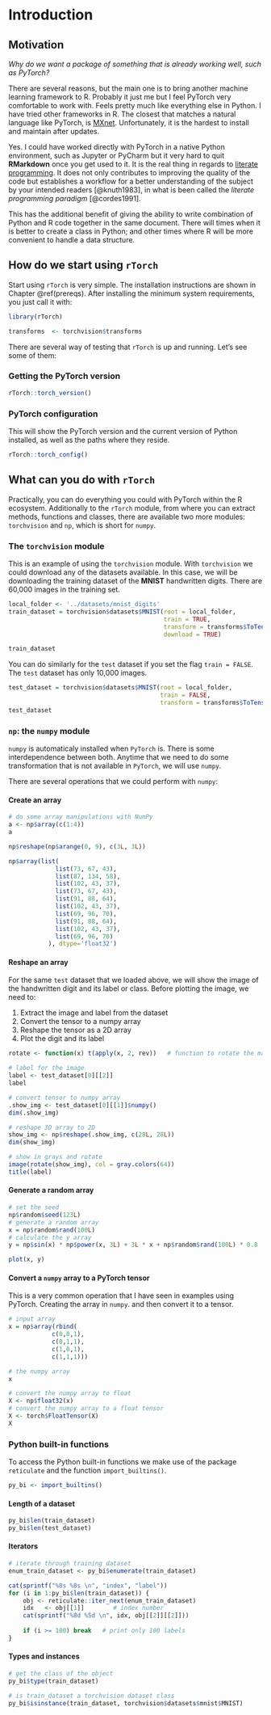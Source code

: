 # Introduction {#intro}

## Motivation
_Why do we want a package of something that is already working well, such as PyTorch?_

There are several reasons, but the main one is to bring another machine learning framework to R. Probably it just me but I feel PyTorch very comfortable to work with. Feels pretty much like everything else in Python. I have tried other frameworks in R. The closest that matches a natural language like PyTorch, is [MXnet](). Unfortunately, it is the hardest to install and maintain after updates. 

Yes. I could have worked directly with PyTorch in a native Python environment, such as Jupyter or PyCharm but it very hard to quit __RMarkdown__ once you get used to it. It is the real thing in regards to [literate programming](https://en.wikipedia.org/wiki/Literate_programming). It does not only contributes to improving the quality of the code but establishes a workflow for a better understanding of the subject by your intended readers [@knuth1983], in what is been called the _literate programming paradigm_ [@cordes1991].

This has the additional benefit of giving the ability to write combination of Python and R code together in the same document. There will times when it is better to create a class in Python; and other times where R will be more convenient to handle a data structure.



## How do we start using `rTorch`
Start using `rTorch` is very simple. The installation instructions are shown in Chapter \@ref(prereqs). After installing the minimum system requirements, you just call it with:

```r
library(rTorch)

transforms  <- torchvision$transforms
```

There are several way of testing that `rTorch` is up and running. Let's see some of them:

### Getting the PyTorch version

```r
rTorch::torch_version()
```

### PyTorch configuration
This will show the PyTorch version and the current version of Python installed, as well as the paths where they reside.

```r
rTorch::torch_config()
```



## What can you do with `rTorch`
Practically, you can do everything you could with PyTorch within the R ecosystem.
Additionally to the `rTorch` module, from where you can extract methods, functions and classes, there are available two more modules: `torchvision` and `np`, which is short for `numpy`.

### The `torchvision` module
This is an example of using the `torchvision` module. With `torchvision` we could download any of the datasets available. In this case, we will be downloading the training dataset of the **MNIST** handwritten digits. There are 60,000 images in the training set.

```r
local_folder <- '../datasets/mnist_digits'
train_dataset = torchvision$datasets$MNIST(root = local_folder, 
                                           train = TRUE, 
                                           transform = transforms$ToTensor(),
                                           download = TRUE)

train_dataset
```

You can do similarly for the `test` dataset if you set the flag `train = FALSE`. The `test` dataset has only 10,000 images.

```r
test_dataset = torchvision$datasets$MNIST(root = local_folder, 
                                          train = FALSE, 
                                          transform = transforms$ToTensor())
test_dataset
```


### `np`: the `numpy` module
`numpy` is automaticaly installed when `PyTorch` is. There is some interdependence between both.  Anytime that we need to do some transformation that is not available in `PyTorch`, we will use `numpy`.

There are several operations that we could perform with `numpy`:

#### Create an array {-}

```r
# do some array manipulations with NumPy
a <- np$array(c(1:4))
a
```

```r
np$reshape(np$arange(0, 9), c(3L, 3L))
```

```r
np$array(list(
             list(73, 67, 43),
             list(87, 134, 58),
             list(102, 43, 37),
             list(73, 67, 43), 
             list(91, 88, 64), 
             list(102, 43, 37), 
             list(69, 96, 70), 
             list(91, 88, 64), 
             list(102, 43, 37), 
             list(69, 96, 70)
           ), dtype='float32')
```


#### Reshape an array {-}
For the same `test` dataset that we loaded above, we will show the image of the handwritten digit and its label or class. Before plotting the image, we need to:

1. Extract the image and label from the dataset
2. Convert the tensor to a numpy array
3. Reshape the tensor as a 2D array
4. Plot the digit and its label


```r
rotate <- function(x) t(apply(x, 2, rev))   # function to rotate the matrix

# label for the image
label <- test_dataset[0][[2]]
label    

# convert tensor to numpy array
.show_img <- test_dataset[0][[1]]$numpy()
dim(.show_img) 

# reshape 3D array to 2D 
show_img <- np$reshape(.show_img, c(28L, 28L))
dim(show_img)
```

```r
# show in grays and rotate
image(rotate(show_img), col = gray.colors(64))
title(label)
```


#### Generate a random array {-}

```r
# set the seed
np$random$seed(123L)
# generate a random array
x = np$random$rand(100L)
# calculate the y array
y = np$sin(x) * np$power(x, 3L) + 3L * x + np$random$rand(100L) * 0.8

plot(x, y)
```

#### Convert a `numpy` array to a PyTorch tensor {-}
This is a very common operation that I have seen in examples using PyTorch. Creating the array in `numpy`. and then convert it to a tensor.

```r
# input array
x = np$array(rbind(
            c(0,0,1),
            c(0,1,1),
            c(1,0,1),
            c(1,1,1)))

# the numpy array
x
```

```r
# convert the numpy array to float
X <- np$float32(x)
# convert the numpy array to a float tensor
X <- torch$FloatTensor(X)
X
```

### Python built-in functions
To access the Python built-in functions we make use of the package `reticulate` and the function `import_builtins()`.

```r
py_bi <- import_builtins()
```


#### Length of a dataset {-}

```r
py_bi$len(train_dataset)
py_bi$len(test_dataset)
```

#### Iterators {-}

```r
# iterate through training dataset
enum_train_dataset <- py_bi$enumerate(train_dataset)

cat(sprintf("%8s %8s \n", "index", "label"))
for (i in 1:py_bi$len(train_dataset)) {
    obj <- reticulate::iter_next(enum_train_dataset)
    idx   <- obj[[1]]        # index number
    cat(sprintf("%8d %5d \n", idx, obj[[2]][[2]]))
    
    if (i >= 100) break   # print only 100 labels
}
```


#### Types and instances {-}

```r
# get the class of the object
py_bi$type(train_dataset)

# is train_dataset a torchvision dataset class
py_bi$isinstance(train_dataset, torchvision$datasets$mnist$MNIST)
```


